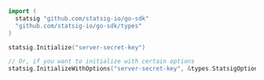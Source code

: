 ```go
import (
  statsig "github.com/statsig-io/go-sdk"
  "github.com/statsig-io/go-sdk/types"
)

statsig.Initialize("server-secret-key")

// Or, if you want to initialize with certain options
statsig.InitializeWithOptions("server-secret-key", &types.StatsigOptions{Environment: types.StatsigEnvironment{Tier: "staging"}})
```
